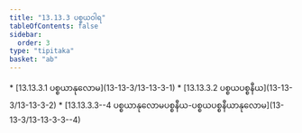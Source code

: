 ```yaml
---
title: "13.13.3 ပစ္စယဝါရ"
tableOfContents: false
sidebar:
  order: 3
type: "tipitaka"
basket: "ab"
---
```



<DynamicBreadcrumb />



<TableOfContents>
* [13.13.3.1 ပစ္စယာနုလောမ](13-13-3/13-13-3-1)
* [13.13.3.2 ပစ္စယပစ္စနီယ](13-13-3/13-13-3-2)
* [13.13.3.3--4 ပစ္စယာနုလောမပစ္စနီယ-ပစ္စယပစ္စနီယာနုလောမ](13-13-3/13-13-3-3--4)
</TableOfContents>